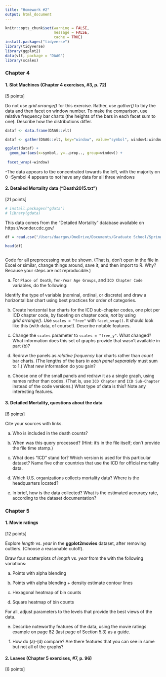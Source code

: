 ```yaml
---
title: "Homework #2"
output: html_document
---
```


```r
knitr::opts_chunk$set(warning = FALSE,
                      message = FALSE, 
                      cache = TRUE)
install.packages("tidyverse")
library(tidyverse)
library(ggplot2)
data(vlt, package = "DAAG")
library(scales)

```

### Chapter 4

#### 1. Slot Machines (Chapter 4 exercises, #3, p. 72)

[5 points]

Do not use *grid.arrange()* for this exercise. Rather, use *gather()* to tidy the data and then facet on window number.  To make the comparison, use relative frequency bar charts (the heights of the bars in each facet sum to one).  Describe how the distributions differ.

```r

dataf <- data.frame(DAAG::vlt)

dataf <- gather(DAAG::vlt, key="window", value="symbol", window1:window3) 

ggplot(dataf) + 
  geom_bar(aes(x=symbol, y=..prop.., group=window)) +
  
 facet_wrap(~window)
```


-The data appears to tbe concentrated towards the left, with the majority on 0
-Symbol 4 appears to not have any data for all three windows


#### 2. Detailed Mortality data ("Death2015.txt")

[21 points]

```r
# install.packages("gdata")
# library(gdata)
```


This data comes from the "Detailed Mortality" database available on https://wonder.cdc.gov/

```r
df = read.csv("/Users/daargov/OneDrive/Documents/Graduate School/Spring 2018/Visualizations/Death2015.txt", sep="\t")
```
```r
head(df)
```

```r


```


Code for all preprocessing must be shown. (That is, don't open in the file in Excel or similar, change things around, save it, and then import to R. Why? Because your steps are not reproducible.)

(a) For `Place of Death`, `Ten-Year Age Groups`, and `ICD Chapter Code` variables, do the following:

Identify the type of variable (nominal, ordinal, or discrete) and draw a horizontal bar chart using best practices for order of categories.

(b) Create horizontal bar charts for the ICD sub-chapter codes, one plot per ICD chapter code, by faceting on chapter code, *not* by using *grid.arrange()*.  Use `scales = "free"` with `facet_wrap()`. It should look like this (with data, of course!). Describe notable features.


(c) Change the `scales` parameter to `scales = "free_y"`. What changed?  What information does this set of graphs provide that wasn't available in part (b)?

(d) Redraw the panels as *relative frequency* bar charts rather than *count* bar charts. (The lengths of the bars *in each panel separately* must sum to 1.) What new information do you gain?

(e) Choose one of the small panels and redraw it as a single graph, using names rather than codes. (That is, use `ICD Chapter` and `ICD Sub-Chapter` instead of the code versions.)  What type of data is this? Note any interesting features.

#### 3. Detailed Mortality, questions about the data

[6 points]

Cite your sources with links. 

(a) Who is included in the death counts?

(b) When was this query processed?  (Hint: it's in the file itself; don't provide the file time stamp.)

(c) What does "ICD" stand for? Which version is used for this particular dataset? Name five other countries that use the ICD for official mortality data.

(d) Which U.S. organizations collects mortality data? Where is the headquarters located?

(e) In brief, how is the data collected?  What is the estimated accuracy rate, according to the dataset documentation?

### Chapter 5

#### 1. Movie ratings

[12 points]

Explore *length* vs. *year* in the **ggplot2movies** dataset, after removing outliers. (Choose a reasonable cutoff).

Draw four scatterplots of *length* vs. *year* from the with the following variations:

(a) Points with alpha blending

(b) Points with alpha blending + density estimate contour lines

(c) Hexagonal heatmap of bin counts

(d) Square heatmap of bin counts 

For all, adjust parameters to the levels that provide the best views of the data.

(e) Describe noteworthy features of the data, using the movie ratings example on page 82 (last page of Section 5.3) as a guide.  

(f) How do (a)-(d) compare? Are there features that you can see in some but not all of the graphs?

#### 2. Leaves (Chapter 5 exercises, #7, p. 96)

[6 points]
